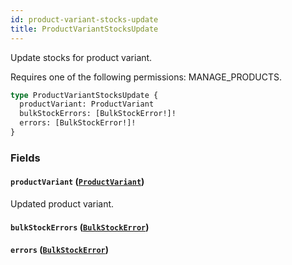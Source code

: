 ```yaml
---
id: product-variant-stocks-update
title: ProductVariantStocksUpdate
---
```


Update stocks for product variant.

Requires one of the following permissions: MANAGE_PRODUCTS.

```graphql
type ProductVariantStocksUpdate {
  productVariant: ProductVariant
  bulkStockErrors: [BulkStockError!]!
  errors: [BulkStockError!]!
}
```

### Fields

#### `productVariant` ([`ProductVariant`](../../../developer/api-reference/objects/product-variant))

Updated product variant.

#### `bulkStockErrors` ([`BulkStockError`](../../../developer/api-reference/objects/bulk-stock-error))

#### `errors` ([`BulkStockError`](../../../developer/api-reference/objects/bulk-stock-error))
